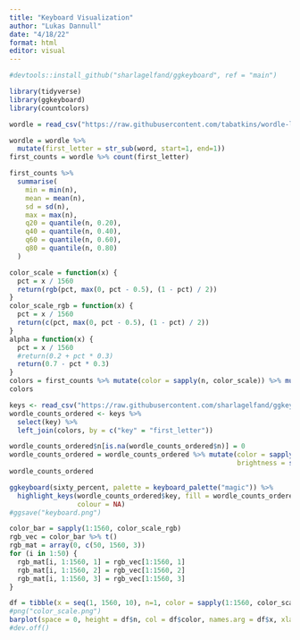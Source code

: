 ```yaml
---
title: "Keyboard Visualization"
author: "Lukas Dannull"
date: "4/18/22"
format: html
editor: visual
---
```


```r
#devtools::install_github("sharlagelfand/ggkeyboard", ref = "main")
```

```r
library(tidyverse)
library(ggkeyboard)
library(countcolors)
```

```r
wordle = read_csv("https://raw.githubusercontent.com/tabatkins/wordle-list/main/words", col_names="word")

wordle = wordle %>% 
  mutate(first_letter = str_sub(word, start=1, end=1))
first_counts = wordle %>% count(first_letter)
```

```r
first_counts %>%
  summarise(
    min = min(n),
    mean = mean(n),
    sd = sd(n),
    max = max(n),
    q20 = quantile(n, 0.20),
    q40 = quantile(n, 0.40),
    q60 = quantile(n, 0.60),
    q80 = quantile(n, 0.80)
  )
```

```r
color_scale = function(x) {
  pct = x / 1560
  return(rgb(pct, max(0, pct - 0.5), (1 - pct) / 2))
}
color_scale_rgb = function(x) {
  pct = x / 1560
  return(c(pct, max(0, pct - 0.5), (1 - pct) / 2))
}
alpha = function(x) {
  pct = x / 1560
  #return(0.2 + pct * 0.3)
  return(0.7 - pct * 0.3)
}
colors = first_counts %>% mutate(color = sapply(n, color_scale)) %>% mutate(first_letter = sapply(first_letter, toupper))
colors
```

```r
keys <- read_csv("https://raw.githubusercontent.com/sharlagelfand/ggkeyboard/061f0d9084d76d576200e81439311983e1d50d93/data-raw/sixty_percent.csv")
wordle_counts_ordered <- keys %>% 
  select(key) %>%
  left_join(colors, by = c("key" = "first_letter"))

wordle_counts_ordered$n[is.na(wordle_counts_ordered$n)] = 0
wordle_counts_ordered = wordle_counts_ordered %>% mutate(color = sapply(n, color_scale),
                                                         brightness = sapply(n, alpha))
wordle_counts_ordered
```

```r
ggkeyboard(sixty_percent, palette = keyboard_palette("magic")) %>%
  highlight_keys(wordle_counts_ordered$key, fill = wordle_counts_ordered$color, alpha = wordle_counts_ordered$brightness,
                 colour = NA)
#ggsave("keyboard.png")
```

```r
color_bar = sapply(1:1560, color_scale_rgb)
rgb_vec = color_bar %>% t()
rgb_mat = array(0, c(50, 1560, 3))
for (i in 1:50) {
  rgb_mat[i, 1:1560, 1] = rgb_vec[1:1560, 1]
  rgb_mat[i, 1:1560, 2] = rgb_vec[1:1560, 2]
  rgb_mat[i, 1:1560, 3] = rgb_vec[1:1560, 3]
}
```

```r
df = tibble(x = seq(1, 1560, 10), n=1, color = sapply(1:1560, color_scale)[seq(1, 1560, 10)])
#png("color_scale.png")
barplot(space = 0, height = df$n, col = df$color, names.arg = df$x, xlab = "Letter Frequency", axes=F, main = "Color Scale", border=NA)
#dev.off()
```
